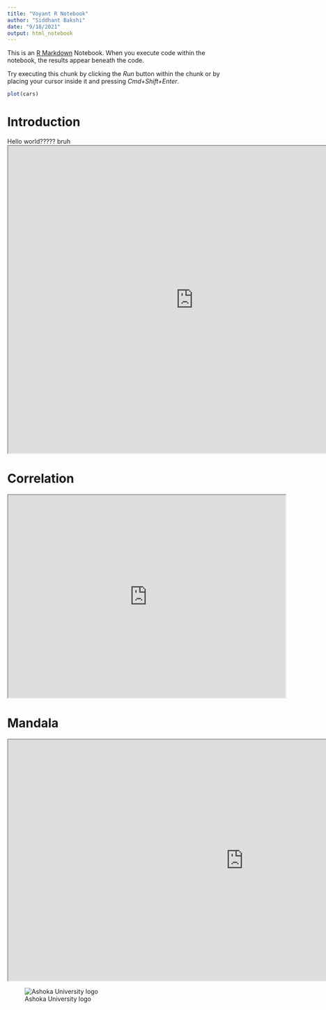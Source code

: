 ```yaml
---
title: "Voyant R Notebook"
author: "Siddhant Bakshi"
date: "9/18/2021"
output: html_notebook
---
```


This is an [R Markdown](http://rmarkdown.rstudio.com) Notebook. When you execute code within the notebook, the results appear beneath the code. 

Try executing this chunk by clicking the *Run* button within the chunk or by placing your cursor inside it and pressing *Cmd+Shift+Enter*. 

```r
plot(cars)
```

# Introduction 
  
Hello world?????
bruh
<iframe style='width: 850px; height: 705px;' src='https://voyant-tools.org/tool/Trends/?query=mr&query=mrs&query=said&query=miss&query=think&corpus=austen' data-external = '1'></iframe>

# Correlation

<iframe style='width: 637px; height: 465px;' src='https://voyant-tools.org/tool/Trends/?query=jesus*%20%7C%20christ*%20%7C%20heaven*%20&query=hell*%20%7C%20satan*&view=corpusterms&corpus=c8f49d5bfead7457a65341f1531c0a3f' data-external = '1'></iframe>

# Mandala

<iframe style='width: 1080px; height: 553px;' src='https://voyant-tools.org/tool/Mandala/?query=christ*&query=church*&query=religion*&query=satan*&query=hell*&query=jesus*&corpus=715ad2c45ca409a1155c019f3a0c7595' data-external = '1'></iframe>

![Ashoka University logo](https://www.ashoka.edu.in/admin_assets/global/images/logo/logo-ashoka.png)
